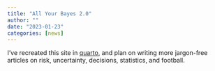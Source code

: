 ```yaml
---
title: "All Your Bayes 2.0"
author: ""
date: "2023-01-23"
categories: [news]
---
```


I've recreated this site in [quarto](https://quarto.org), and plan on writing more jargon-free articles on risk, uncertainty, decisions, statistics, and football.
